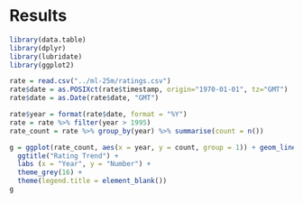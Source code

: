 # Results


```r

library(data.table)
library(dplyr)
library(lubridate)
library(ggplot2)

rate = read.csv("../ml-25m/ratings.csv")
rate$date = as.POSIXct(rate$timestamp, origin="1970-01-01", tz="GMT")
rate$date = as.Date(rate$date, "GMT")

rate$year = format(rate$date, format = "%Y")
rate = rate %>% filter(year > 1995)
rate_count = rate %>% group_by(year) %>% summarise(count = n())

g = ggplot(rate_count, aes(x = year, y = count, group = 1)) + geom_line() +
  ggtitle("Rating Trend") +
  labs (x = "Year", y = "Number") +
  theme_grey(16) +
  theme(legend.title = element_blank())
g

```
